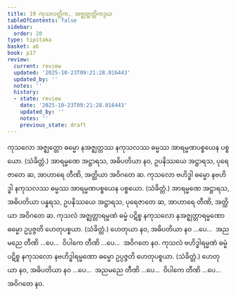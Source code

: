 ```yaml
---
title: 19 ကုသလတ္တိက, အဇ္ဈတ္တတ္တိကဒွယ
tableOfContents: false
sidebar:
  order: 20
type: tipitaka
basket: ab
book: p17
review:
  current: review
  updated: '2025-10-23T09:21:28.016443'
  updated_by: ''
  notes: ''
  history:
  - state: review
    date: '2025-10-23T09:21:28.016443'
    updated_by: ''
    notes: ''
    previous_state: draft
---
```



<ReviewStatus review={frontmatter.review} showDetails={true} />

<HypothesisAnnotation frontmatter={frontmatter} />

<DynamicBreadcrumb />

<Division number="31" book="p17" e="ch" v="40" p="298">

<Paragraph number="82" book="p17">
ကုသလော အဇ္ဈတ္တော ဓမ္မော နအဇ္ဈတ္တဿ နကုသလဿ ဓမ္မဿ အာရမ္မဏပစ္စယေန ပစ္စယော. (သံခိတ္တံ.) အာရမ္မဏေ အဋ္ဌာရသ, အဓိပတိယာ နဝ, ဥပနိဿယေ အဋ္ဌာရသ, ပုရေဇာတေ ဆ, အာဟာရေ တီဏိ, အတ္ထိယာ အဝိဂတေ ဆ.
</Paragraph>

<Paragraph number="83" book="p17">
ကုသလော ဗဟိဒ္ဓါ ဓမ္မော နဗဟိဒ္ဓါ နကုသလဿ ဓမ္မဿ အာရမ္မဏပစ္စယေန ပစ္စယော. (သံခိတ္တံ.) အာရမ္မဏေ အဋ္ဌာရသ, အဓိပတိယာ ပန္နရသ, ဥပနိဿယေ အဋ္ဌာရသ, ပုရေဇာတေ ဆ, အာဟာရေ တီဏိ, အတ္ထိယာ အဝိဂတေ ဆ.
</Paragraph>

</Division>
<Division number="32" book="p17" e="ch" v="40" p="298">

<Paragraph number="84" book="p17">
ကုသလံ အဇ္ဈတ္တာရမ္မဏံ ဓမ္မံ ပဋိစ္စ နကုသလော နအဇ္ဈတ္တာရမ္မဏော ဓမ္မော ဥပ္ပဇ္ဇတိ ဟေတုပစ္စယာ. (သံခိတ္တံ.) ဟေတုယာ နဝ, အဓိပတိယာ နဝ …ပေ…  အညမညေ တီဏိ …ပေ…  ဝိပါကေ တီဏိ …ပေ…  အဝိဂတေ နဝ.
</Paragraph>

<Paragraph number="85" book="p17">
ကုသလံ ဗဟိဒ္ဓါရမ္မဏံ ဓမ္မံ ပဋိစ္စ နကုသလော နဗဟိဒ္ဓါရမ္မဏော ဓမ္မော ဥပ္ပဇ္ဇတိ ဟေတုပစ္စယာ. (သံခိတ္တံ.) ဟေတုယာ နဝ, အဓိပတိယာ နဝ …ပေ…  အညမညေ တီဏိ …ပေ…  ဝိပါကေ တီဏိ …ပေ…  အဝိဂတေ နဝ.
</Paragraph>
</Division>